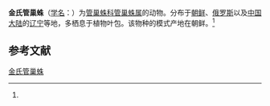 {{Speciesbox
| name = 金氏管巢蛛
| status = 
| status_system = 
| image = 
| genus = Clubiona
| species = kimyongkii
| authority = (Paik, 1990)<ref name='id14254'>{{cite web| url =http://www.bioinfo.cn/db05/BjdwSpecies.php?action=view&id=14254| title =金氏管巢蛛| work =《中国动物物种编目数据库》| publisher =中国科学院微生物研究所| author =中国科学院动物研究所| accessdate =2009-04-28| deadurl =yes| archiveurl =https://web.archive.org/web/20160305062811/http://www.bioinfo.cn/db05/BjdwSpecies.php?action=view&id=14254| archivedate =2016-03-05}}</ref>
}}

'''金氏管巢蛛'''（[[学名|学名]]：{{lang|la|''Clubiona kimyongkii''}}）为[[管巢蛛科|管巢蛛科]][[管巢蛛属|管巢蛛属]]的动物。分布于[[朝鲜|朝鲜]]、[[俄罗斯|俄罗斯]]以及[[中国大陆|中国大陆]]的[[辽宁|辽宁]]等地，多栖息于植物叶包。该物种的模式产地在朝鲜。<ref name='id14254'/>

== 参考文献 ==
{{reflist}}

{{Wikispecies|Clubiona kimyongkii}}
{{Taxonbar|from=Q2490720}}

[[Category:管巢蛛属|金氏管巢蛛]]


{{蜘蛛小作品}}
